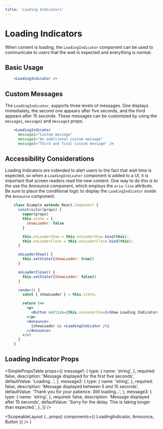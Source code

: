 ```yaml
---
title: 'Loading Indicators'
---
```



# Loading Indicators

When content is loading, the `LoadingIndicator` component can be used to communicate to users that the wait is expected and everything is normal.

## Basic Usage

```.jsx
    <LoadingIndicator />
```

## Custom Messages

The `LoadingIndicator`, supports three levels of messages. One displays immediately, the second one appears after five seconds, and the third appears after 15 seconds.
These messages can be customized by using the `message1`, `message2` and `message3` props.

```.jsx
    <LoadingIndicator
      message1="Custom message"
      message2="An additional custom message"
      message3="Third and final custom message" />
```

## Accessibility Considerations

Loading Indicators are indended to alert users to the fact that wait time is expected, so when a `LoadingIndixator` component is added to a UI, it is important that screen readers read the new content.
One way to do this is to the use the <Link to="/api/announce">Announce component</Link>, which employs the `aria-live` attribute. Be sure to place
the conditional logic to display the `LoadingIndicator` _inside_ the `Announce` component.

```.jsx
    class Example extends React.Component {
      constructor(props) {
        super(props)
        this.state = {
          showLoader: false
        }

        this.onLoaderShow = this.onLoaderShow.bind(this);
        this.onLoaderClose = this.onLoaderClose.bind(this);
      }

      onLoaderShow() {
        this.setState({showLoader: true})
      }

      onLoaderClose() {
        this.setState({showLoader: false})
      }

      render() {
        const { showLoader } = this.state;

        return (<>
          <p>
            <Button onClick={this.onLoaderShow}>Show Loading Indicator</Button>
          </p>
          <Announce>
            {showLoader && <LoadingIndicator />}
          </Announce>
        </>)
      }
    }
```

## Loading Indicator Props

<SimplePropsTable
  props={{
    message1: {
      type: {
        name: 'string',
      },
      required: false,
      description: 'Message displayed for the first five seconds',
      defaultValue: 'Loading...',
    },
    message2: {
      type: {
        name: 'string',
      },
      required: false,
      description: 'Message displayed between 5 and 15 seconds',
      defaultValue: 'Thank you for your patience. Still loading...',
    },
    message3: {
      type: {
        name: 'string',
      },
      required: false,
      description: 'Message displayed after 15 seconds',
      defaultValue: 'Sorry for the delay. This is taking longer than expected.',
    },
  }}
/>

  <ScopeableLayout
    {...props}
    components={{ LoadingIndicator, Announce, Button }}
  />
)
